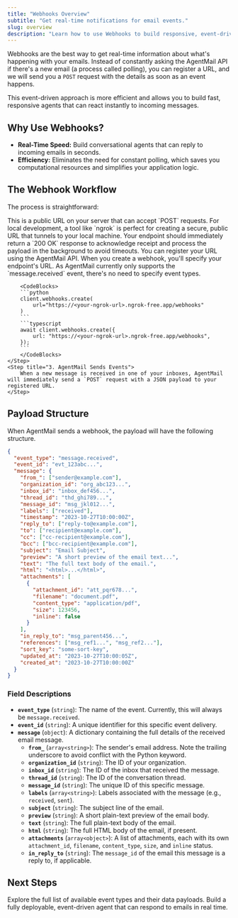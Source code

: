 ```yaml
---
title: "Webhooks Overview"
subtitle: "Get real-time notifications for email events."
slug: overview
description: "Learn how to use Webhooks to build responsive, event-driven email agents with AgentMail."
---
```


Webhooks are the best way to get real-time information about what's happening with your emails. Instead of constantly asking the AgentMail API if there's a new email (a process called polling), you can register a URL, and we will send you a `POST` request with the details as soon as an event happens.

This event-driven approach is more efficient and allows you to build fast, responsive agents that can react instantly to incoming messages.

## Why Use Webhooks?

- **Real-Time Speed:** Build conversational agents that can reply to incoming emails in seconds.
- **Efficiency:** Eliminates the need for constant polling, which saves you computational resources and simplifies your application logic.

## The Webhook Workflow

The process is straightforward:

<Steps>
    <Step title="1. Create a Webhook Endpoint">
        This is a public URL on your server that can accept `POST` requests. For local development, a tool like `ngrok` is perfect for creating a secure, public URL that tunnels to your local machine. Your endpoint should immediately return a `200 OK` response to acknowledge receipt and process the payload in the background to avoid timeouts.
    </Step>
    <Step title="2. Register the Endpoint with AgentMail">
        You can register your URL using the AgentMail API. When you create a webhook, you'll specify your endpoint's URL. As AgentMail currently only supports the `message.received` event, there's no need to specify event types.

        <CodeBlocks>
        ```python
        client.webhooks.create(
            url="https://<your-ngrok-url>.ngrok-free.app/webhooks"
        )
        ```
        ```typescript
        await client.webhooks.create({
            url: "https://<your-ngrok-url>.ngrok-free.app/webhooks",
        });
        ```
        </CodeBlocks>
    </Step>
    <Step title="3. AgentMail Sends Events">
        When a new message is received in one of your inboxes, AgentMail will immediately send a `POST` request with a JSON payload to your registered URL.
    </Step>

</Steps>

## Payload Structure

When AgentMail sends a webhook, the payload will have the following structure.

```json Webhook Payload
{
  "event_type": "message.received",
  "event_id": "evt_123abc...",
  "message": {
    "from_": ["sender@example.com"],
    "organization_id": "org_abc123...",
    "inbox_id": "inbox_def456...",
    "thread_id": "thd_ghi789...",
    "message_id": "msg_jkl012...",
    "labels": ["received"],
    "timestamp": "2023-10-27T10:00:00Z",
    "reply_to": ["reply-to@example.com"],
    "to": ["recipient@example.com"],
    "cc": ["cc-recipient@example.com"],
    "bcc": ["bcc-recipient@example.com"],
    "subject": "Email Subject",
    "preview": "A short preview of the email text...",
    "text": "The full text body of the email.",
    "html": "<html>...</html>",
    "attachments": [
      {
        "attachment_id": "att_pqr678...",
        "filename": "document.pdf",
        "content_type": "application/pdf",
        "size": 123456,
        "inline": false
      }
    ],
    "in_reply_to": "msg_parent456...",
    "references": ["msg_ref1...", "msg_ref2..."],
    "sort_key": "some-sort-key",
    "updated_at": "2023-10-27T10:00:05Z",
    "created_at": "2023-10-27T10:00:00Z"
  }
}
```

### Field Descriptions

- **`event_type`** (`string`): The name of the event. Currently, this will always be `message.received`.
- **`event_id`** (`string`): A unique identifier for this specific event delivery.
- **`message`** (`object`): A dictionary containing the full details of the received email message.
  - **`from_`** (`array<string>`): The sender's email address. Note the trailing underscore to avoid conflict with the Python keyword.
  - **`organization_id`** (`string`): The ID of your organization.
  - **`inbox_id`** (`string`): The ID of the inbox that received the message.
  - **`thread_id`** (`string`): The ID of the conversation thread.
  - **`message_id`** (`string`): The unique ID of this specific message.
  - **`labels`** (`array<string>`): Labels associated with the message (e.g., `received`, `sent`).
  - **`subject`** (`string`): The subject line of the email.
  - **`preview`** (`string`): A short plain-text preview of the email body.
  - **`text`** (`string`): The full plain-text body of the email.
  - **`html`** (`string`): The full HTML body of the email, if present.
  - **`attachments`** (`array<object>`): A list of attachments, each with its own `attachment_id`, `filename`, `content_type`, `size`, and `inline` status.
  - **`in_reply_to`** (`string`): The `message_id` of the email this message is a reply to, if applicable.

## Next Steps

<CardGroup>
  <Card title="Webhook Events" href="/events">
    Explore the full list of available event types and their data payloads.
  </Card>
  <Card title="Example: Event-Driven Agent" href="/github-star-agent">
    Build a fully deployable, event-driven agent that can respond to emails in
    real time.
  </Card>
</CardGroup>
